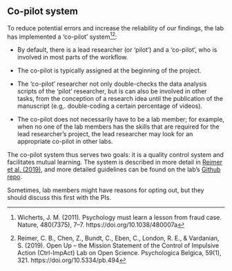## Co-pilot system 

To reduce potential errors and increase the reliability of our findings, the lab has implemented a ‘co-pilot’ system[^cps][^R2019]: 

- By default, there is a lead researcher (or ‘pilot’) and a ‘co-pilot’, who is involved in most parts of the workflow. 

- The co-pilot is typically assigned at the beginning of the project. 

- The ‘co-pilot’ researcher not only double-checks the data analysis scripts of the ‘pilot’ researcher, but is can also be involved in other tasks, from the conception of a research idea until the publication of the manuscript (e.g,. double-coding a certain percentage of videos). 

- The co-pilot does not necessarily have to be a lab member; for example, when no one of the lab members has the skills that are required for the lead researcher's project, the lead researcher may look for an appropriate co-pilot in other labs. 


The co-pilot system thus serves two goals: it is a quality control system and facilitates mutual learning. The system is described in more detail in [Reimer et al. (2019)](https://doi.org/10.5334/pb.494), and more detailed guidelines can be found on the lab's [Github repo](https://github.com/ecobird-ugent/Copilot-guidelines). 

Sometimes, lab members might have reasons for opting out, but they should discuss this first with the PIs. 


[^cps]: Wicherts, J. M. (2011). Psychology must learn a lesson from fraud case. Nature, 480(7375), 7–7. https://doi.org/10.1038/480007a
[^R2019]: Reimer, C. B., Chen, Z., Bundt, C., Eben, C., London, R. E., & Vardanian, S. (2019). Open Up – the Mission Statement of the Control of Impulsive Action (Ctrl-ImpAct) Lab on Open Science. Psychologica Belgica, 59(1), 321. https://doi.org/10.5334/pb.494